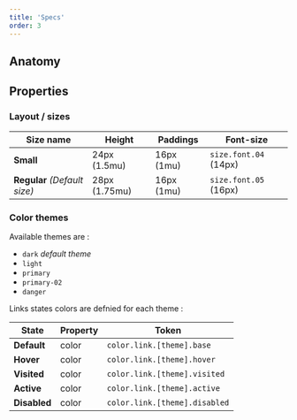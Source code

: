 ```yaml
---
title: 'Specs'
order: 3
---
```


## Anatomy



## Properties

### Layout / sizes

| Size name                   | Height       | Paddings     | Font-size             |
| --------------------------- | ------------ | ------------ | --------------------- |
| **Small**                   | 24px (1.5mu)   | 16px (1mu)   | `size.font.04` (14px)  
| **Regular** _(Default size)_ | 28px (1.75mu)   | 16px (1mu)   | `size.font.05` (16px) |


### Color themes

Available themes are :

- `dark` _default theme_
- `light`
- `primary`
- `primary-02`
- `danger`

Links states colors are defnied for each theme :

| State        | Property         | Token                                      |
| ------------ | ---------------- | ------------------------------------------ |
| **Default**  | color            | `color.link.[theme].base`                |
| **Hover**    | color            | `color.link.[theme].hover`          |
| **Visited**    | color            | `color.link.[theme].visited`        |
| **Active**   | color            | `color.link.[theme].active`    |
| **Disabled** | color            | `color.link.[theme].disabled`  |

